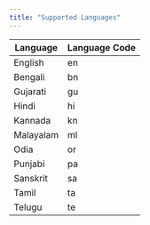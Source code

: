 ```yaml
---
title: "Supported Languages"
---
```

| Language      | Language Code |
|---------------|---------------|
| English       | en            |
| Bengali       | bn            |
| Gujarati      | gu            |
| Hindi         | hi            |
| Kannada       | kn            |
| Malayalam     | ml            |
| Odia          | or            |
| Punjabi       | pa            |
| Sanskrit      | sa            |
| Tamil         | ta            |
| Telugu        | te            |